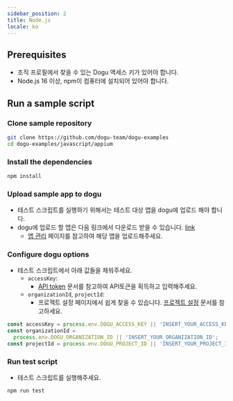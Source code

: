 ```yaml
---
sidebar_position: 2
title: Node.js
locale: ko
---
```


## Prerequisites

- 조직 프로필에서 찾을 수 있는 Dogu 액세스 키가 있어야 합니다.
- Node.js 16 이상, npm이 컴퓨터에 설치되어 있어야 합니다.

## Run a sample script

### Clone sample repository

```sh
git clone https://github.com/dogu-team/dogu-examples
cd dogu-examples/javascript/appium
```

### Install the dependencies

```sh
npm install
```

### Upload sample app to dogu

- 테스트 스크립트를 실행하기 위해서는 테스트 대상 앱을 dogu에 업로드 해야 합니다.
- dogu에 업로드 할 앱은 다음 링크에서 다운로드 받을 수 있습니다. [link](https://github.com/dogu-team/third-party-binaries/releases/download/wikipedia-apps/wikipedia-android.apk)
  - [앱 관리](/management/project/app) 페이지를 참고하여 해당 앱을 업로드해주세요.

### Configure dogu options

- 테스트 스크립트에서 아래 값들을 채워주세요.
  - `accessKey`:
    - [API token](/management/organization/settings#api-token) 문서를 참고하여 API토큰을 획득하고 입력해주세요.
  - `organizationId`, `projectId`:
    - 프로젝트 설정 페이지에서 쉽게 찾을 수 있습니다. [프로젝트 설정](/management/project/settings) 문서를 참고하세요.

```javascript
const accessKey = process.env.DOGU_ACCESS_KEY || 'INSERT_YOUR_ACCESS_KEY';
const organizationId =
  process.env.DOGU_ORGANIZATION_ID || 'INSERT_YOUR_ORGANIZATION_ID';
const projectId = process.env.DOGU_PROJECT_ID || 'INSERT_YOUR_PROJECT_ID';
```

### Run test script

- 테스트 스크립트를 실행해주세요.

```sh
npm run test
```
